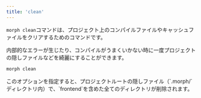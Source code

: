 ```yaml
---
title: 'clean'
---
```


`morph clean`コマンドは、プロジェクト上のコンパイルファイルやキャッシュファイルをクリアするためのコマンドです。

内部的なエラーが生じたり、コンパイルがうまくいかない時に一度プロジェクトの隠しファイルなどを綺麗にすることができます。

```bash Shell
morph clean
```

<ParamField body="--force" type="boolean" requered={false}>
  このオプションを指定すると、プロジェクトルートの隠しファイル（`.morph/`ディレクトリ内）で、`frontend`を含めた全てのディレクトリが削除されます。
</ParamField>
